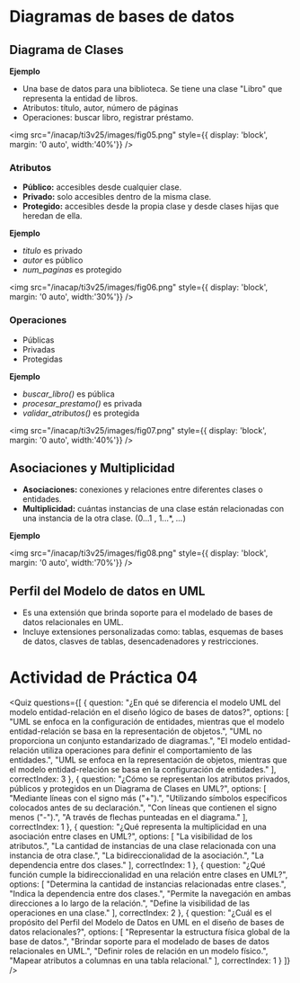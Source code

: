 # Diagramas de bases de datos

## Diagrama de Clases

**Ejemplo**

- Una base de datos para una biblioteca. Se tiene una clase "Libro" que representa la entidad de libros.
- Atributos: título, autor, número de páginas
- Operaciones: buscar libro, registrar préstamo.

<img
	src="/inacap/ti3v25/images/fig05.png"
	style={{ display: 'block', margin: '0 auto', width:'40%'}}
/>
<br/>

### Atributos

- **Público:** accesibles desde cualquier clase.
- **Privado:** solo accesibles dentro de la misma clase.
- **Protegido:** accesibles desde la propia clase y desde clases hijas que heredan de ella.

**Ejemplo**

- *titulo* es privado
- *autor* es público
- *num_paginas* es protegido

<img
	src="/inacap/ti3v25/images/fig06.png"
	style={{ display: 'block', margin: '0 auto', width:'30%'}}
/>
<br/>

### Operaciones

- Públicas
- Privadas
- Protegidas

**Ejemplo**

- *buscar_libro()* es pública
- *procesar_prestamo()* es privada
- *validar_atributos()* es protegida

<img
	src="/inacap/ti3v25/images/fig07.png"
	style={{ display: 'block', margin: '0 auto', width:'40%'}}
/>
<br/>

## Asociaciones y Multiplicidad
- **Asociaciones:** conexiones y relaciones entre diferentes clases o entidades.
- **Multiplicidad:** cuántas instancias de una clase están relacionadas con una instancia de la otra clase. (0...1 , 1...*, *...*)

**Ejemplo**

<img
	src="/inacap/ti3v25/images/fig08.png"
	style={{ display: 'block', margin: '0 auto', width:'70%'}}
/>
<br/>

## Perfil del Modelo de datos en UML
- Es una extensión que brinda soporte para el modelado de bases de datos relacionales en UML.
- Incluye extensiones personalizadas como: tablas, esquemas de bases de datos, clasves de tablas, desencadenadores y restricciones.


# Actividad de Práctica 04

<Quiz questions={[
  {
    question: "¿En qué se diferencia el modelo UML del modelo entidad-relación en el diseño lógico de bases de datos?",
    options: [
      "UML se enfoca en la configuración de entidades, mientras que el modelo entidad-relación se basa en la representación de objetos.",
      "UML no proporciona un conjunto estandarizado de diagramas.",
      "El modelo entidad-relación utiliza operaciones para definir el comportamiento de las entidades.",
      "UML se enfoca en la representación de objetos, mientras que el modelo entidad-relación se basa en la configuración de entidades."
    ],
    correctIndex: 3
  },
  {
    question: "¿Cómo se representan los atributos privados, públicos y protegidos en un Diagrama de Clases en UML?",
    options: [
      "Mediante líneas con el signo más (\"+\").",
      "Utilizando símbolos específicos colocados antes de su declaración.",
      "Con líneas que contienen el signo menos (\"-\").",
      "A través de flechas punteadas en el diagrama."
    ],
    correctIndex: 1
  },
  {
    question: "¿Qué representa la multiplicidad en una asociación entre clases en UML?",
    options: [
      "La visibilidad de los atributos.",
      "La cantidad de instancias de una clase relacionada con una instancia de otra clase.",
      "La bidireccionalidad de la asociación.",
      "La dependencia entre dos clases."
    ],
    correctIndex: 1
  },
  {
    question: "¿Qué función cumple la bidireccionalidad en una relación entre clases en UML?",
    options: [
      "Determina la cantidad de instancias relacionadas entre clases.",
      "Indica la dependencia entre dos clases.",
      "Permite la navegación en ambas direcciones a lo largo de la relación.",
      "Define la visibilidad de las operaciones en una clase."
    ],
    correctIndex: 2
  },
  {
    question: "¿Cuál es el propósito del Perfil del Modelo de Datos en UML en el diseño de bases de datos relacionales?",
    options: [
      "Representar la estructura física global de la base de datos.",
      "Brindar soporte para el modelado de bases de datos relacionales en UML.",
      "Definir roles de relación en un modelo físico.",
      "Mapear atributos a columnas en una tabla relacional."
    ],
    correctIndex: 1
  }
]} />